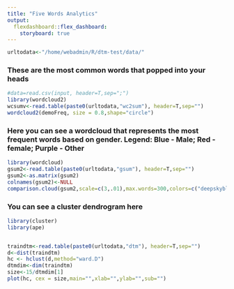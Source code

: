 ```yaml
---
title: "Five Words Analytics"
output: 
  flexdashboard::flex_dashboard:
    storyboard: true
---
```

```r
urltodata<-"/home/webadmin/R/dtm-test/data/"
```
### These are the most common words that popped into your heads {data-width=100}

```r
#data=read.csv(input, header=T,sep=";")
library(wordcloud2)
wcsumv<-read.table(paste0(urltodata,"wc2sum"), header=T,sep="")
wordcloud2(demoFreq, size = 0.8,shape="circle")

```


### Here you can see a wordcloud that represents the most frequent words based on gender. Legend: Blue - Male; Red - female; Purple - Other

```r
library(wordcloud)
gsum2<-read.table(paste0(urltodata,"gsum"), header=T,sep="")
gsum2<-as.matrix(gsum2)
colnames(gsum2)<-NULL
comparison.cloud(gsum2,scale=c(3,.01),max.words=300,colors=c("deepskyblue3","firebrick2","darkorchid3"))

```


### You can see a cluster dendrogram here

```r
library(cluster)
library(ape)


traindtm<-read.table(paste0(urltodata,"dtm"), header=T,sep="")
d<-dist(traindtm)
hc <- hclust(d,method="ward.D")
dtmdim<-dim(traindtm)
size<-15/dtmdim[1]
plot(hc, cex = size,main="",xlab="",ylab="",sub="")

```